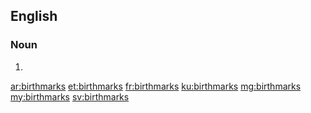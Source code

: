 ==English==

===Noun===
{{head|en|plural}}

# {{plural of|birthmark|lang=en}}

[[ar:birthmarks]]
[[et:birthmarks]]
[[fr:birthmarks]]
[[ku:birthmarks]]
[[mg:birthmarks]]
[[my:birthmarks]]
[[sv:birthmarks]]